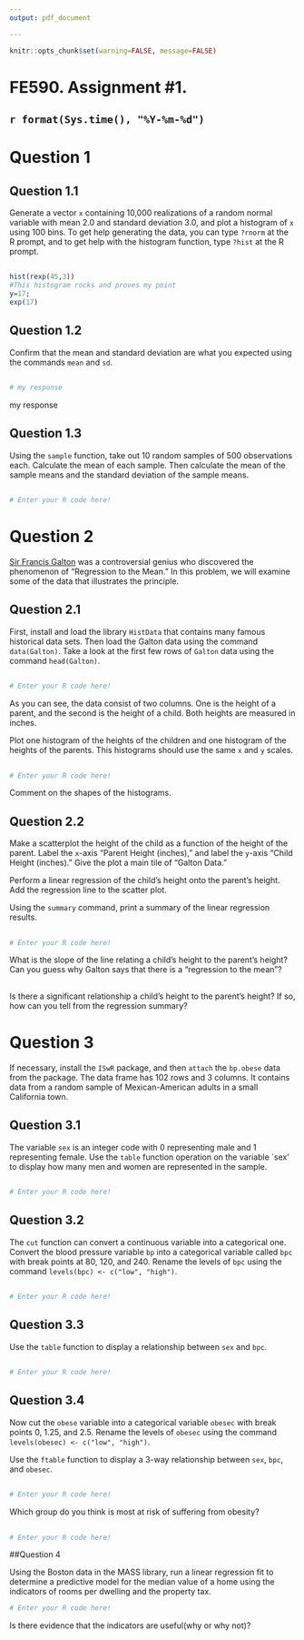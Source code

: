 ```yaml
---
output: pdf_document

---
```


```r
knitr::opts_chunk$set(warning=FALSE, message=FALSE)
```



# FE590.  Assignment #1.


## `r format(Sys.time(), "%Y-%m-%d")`


# Question 1

## Question 1.1
Generate a vector `x` containing 10,000 realizations of a random normal variable with mean 2.0 and standard deviation 3.0, and plot a histogram of `x` using 100 bins. To get help generating  the data, you can type `?rnorm` at the R prompt, and to get help with the histogram function, type `?hist` at the R prompt.


## \textcolor{red}{Solution:} 

```r
hist(rexp(45,3))
#This histogram rocks and proves my point
y=17;
exp(17)
```


## Question 1.2
Confirm that the mean and standard deviation are what you expected using the commands `mean` and `sd`.

## \textcolor{red}{Solution:}

```r
# my response
```

my response



## Question 1.3
Using the `sample` function, take out 10 random samples of 500 observations each.  Calculate the mean of each sample.  Then calculate the mean of the sample means and the standard deviation of the sample means.

## \textcolor{red}{Solution:}

```r
# Enter your R code here!
```






# Question 2

[Sir Francis Galton](https://en.wikipedia.org/wiki/Francis_Galton) was a controversial genius who discovered the phenomenon of "Regression to the Mean."  In this problem, we will examine some of the data that illustrates the principle.


## Question 2.1

First, install and load the library `HistData` that contains many famous historical data sets.  Then load the Galton data using the command `data(Galton)`.  Take a look at the first few rows of `Galton` data using the command `head(Galton)`.

## \textcolor{red}{Solution:}

```r
# Enter your R code here!
```

As you can see, the data consist of two columns.  One is the height of a parent, and the second is the height of a child.  Both heights are measured in inches.

Plot one histogram of the heights of the children and one histogram of the heights of the parents.  This histograms should use the same `x` and `y` scales.

## \textcolor{red}{Solution:}


```r
# Enter your R code here!
```



Comment on the shapes of the histograms.

## \textcolor{red}{Solution:} 



## Question 2.2

Make a scatterplot the height of the child as a function of the height of the parent.  Label the `x`-axis "Parent Height (inches)," and label the `y`-axis "Child Height (inches)."  Give the plot a main tile of "Galton Data."

Perform a linear regression of the child's height onto the parent's height.  Add the regression line to the scatter plot.

Using the `summary` command, print a summary of the linear regression results.

## \textcolor{red}{Solution:}

```r
# Enter your R code here!
```

What is the slope of the line relating a child's height to the parent's height?  Can you guess why Galton says that there is a "regression to the mean"?

## \textcolor{red}{Solution:}



Is there a significant relationship a child's height to the parent's height?  If so, how can you tell from the regression summary?

## \textcolor{red}{Solution:}




# Question 3
If necessary, install the `ISwR` package, and then `attach` the `bp.obese` data from the package.  The data frame has 102 rows and 3 columns. It contains data from a random sample of Mexican-American adults in a small California town.

## Question 3.1
The variable `sex` is an integer code with 0 representing male and 1 representing female.  Use the `table` function operation on the variable `sex' to display how many men and women are represented in the sample.

## \textcolor{red}{Solution:}

```r
# Enter your R code here!
```



## Question 3.2
The `cut` function can convert a continuous variable into a categorical one.  Convert the blood pressure variable `bp` into a categorical variable called `bpc` with break points at 80, 120, and 240.  Rename the levels of `bpc` using the command `levels(bpc) <- c("low", "high")`.

## \textcolor{red}{Solution:}

```r
# Enter your R code here!
```

## Question 3.3
Use the `table` function to display a relationship between `sex` and `bpc`.

## \textcolor{red}{Solution:}

```r
# Enter your R code here!
```

## Question 3.4
Now cut the `obese` variable into a categorical variable `obesec` with break points 0, 1.25, and 2.5.  Rename the levels of `obesec` using the command `levels(obesec) <- c("low", "high")`.

Use the `ftable` function to display a 3-way relationship between `sex`, `bpc`, and `obesec`.

## \textcolor{red}{Solution:}

```r
# Enter your R code here!
```

Which group do you think is most at risk of suffering from obesity?

## \textcolor{red}{Solution:}





```r
# Enter your R code here!
```
##Question 4

Using the Boston data in the MASS library, run a linear regression fit to determine a predictive model for the median value of a home using the indicators of rooms per dwelling and the property tax.

```r
# Enter your R code here!
```

Is there evidence that the indicators are useful(why or why not)?